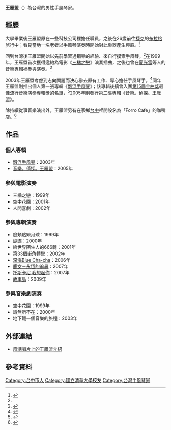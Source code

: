 {{藝人
|姓名 = 王雁盟
|類型 = 演奏者
|英文名 = Monte Wang
|國籍 = {{ROC}}
|出生日期 = {{Birth year and age|1970}}<ref>{{cite journal zh |author=林杏惠、邱志瑄 |title=蕭青陽作品之本土意識分析以其入圍葛萊美獎之作品為例 |publisher=[[臺中女中|臺中女中]] |url=http://idv.sinica.edu.tw/hssbasic/hss2013/essay/TG05.docx |accessdate=2013年7月11日 |journal= |archive-url=https://web.archive.org/web/20160526014209/http://idv.sinica.edu.tw/hssbasic/hss2013/essay/TG05.docx |archive-date=2016年5月26日 |dead-url=yes }}</ref>
|出生地點 = [[台中|台中]]
|逝世日期 =
|母校 = [[國立清華大學|國立清華大學]]動力機械系
|演奏樂器 = [[手風琴|手風琴]]
|活躍年代 = 1999年─至今
|唱片公司 = [[風潮音樂|風潮音樂]]
|imdb = 6852524
}}
'''王雁盟'''（{{bd|1970年||||catIdx=W}}）為台灣的男性手風琴家。

== 經歷 ==
大學畢業後王雁盟原在一些科技公司裡擔任職員，之後在26歲前往[[捷克|捷克]]的[[布拉格|布拉格]]旅行中；看見當地一名老者以手風琴演奏時開始對此樂器產生興趣。<ref name="Pccu">{{Cite web |url=http://jou.pccu.edu.tw/weekly/database/personage123/personage1068-2.html |title=金曲獎手風琴家王雁盟 二十六歲開啟手風琴生涯 4年後打敗馬修‧連恩奪金曲 |work=[[文化大學|文化大學]] |author=陳怡君 |date=2006年6月18日 |accessdate=2013年7月16日 |deadurl=yes |archiveurl=https://web.archive.org/web/20140415231957/http://jou.pccu.edu.tw/weekly/database/personage123/personage1068-2.html |archivedate=2014年4月15日 }}</ref>

回到台灣後王雁盟開始以先前學習過鋼琴的經驗、來自行摸索手風琴。<ref name="Pccu"/>在1999年，王雁盟首次獲得邀約為電影《[[三橘之戀|三橘之戀]]》演奏插曲，之後也曾在[[夏光雷|夏光雷]]等人的音樂專輯裡參與演奏。<ref>{{Cite web|url=http://www.wind-records.com.tw/shop/person/monte/TCD-5264/about.htm|title=王雁盟個人經歷|work=[[風潮唱片|風潮唱片]]|accessdate=2013年7月16日|deadurl=yes|archiveurl=https://web.archive.org/web/20070605082525/http://www.wind-records.com.tw/shop/person/monte/TCD-5264/about.htm|archivedate=2007年6月5日}}</ref>

2003年王雁盟考慮到志向問題而決心辭去原有工作、專心擔任手風琴手。<ref>{{Cite web |url=http://www.businessweekly.com.tw/KIndepArticle.aspx?id=19036&pnumber=3 |title=科技新貴轉業 成金獎風琴手 |work=[[商業週刊|商業週刊]] |author=王仕琦 |date=2013年5月22日 |accessdate=2013年7月16日}}</ref>同年王雁盟則推出個人第一張專輯《[[飄浮手風琴|飄浮手風琴]]》；該專輯後續曾入圍[[第15屆金曲獎|第15屆金曲獎]]最佳流行音樂演奏專輯獎的名單，<ref>{{Cite web |url=http://www.bamid.gov.tw/BAMID/Code/Resource/zh_tw/HtmlEditor/Pic/c8f6fd46-0bbe-4440-912c-0d9304b60df1.doc |title=中華民國九十三年（第十五屆）金曲獎入圍名單 |work=[[中華民國文化部|中華民國文化部]] |format=doc |date=2004年3月30日 |accessdate=2013年7月16日 |deadurl=yes |archiveurl=https://web.archive.org/web/20140318180405/http://www.bamid.gov.tw/BAMID/Code/Resource/zh_tw/HtmlEditor/Pic/c8f6fd46-0bbe-4440-912c-0d9304b60df1.doc |archivedate=2014年3月18日 }}</ref>2005年則發行第二張專輯《音樂。偵探。王雁盟》。

除持續從事音樂演出外，王雁盟另有在家鄉[[台中|台中]]裡開設名為「Forro Cafe」的咖啡店。<ref>{{Cite web|url=http://dreamingfest.com/dreamingfestival/about_04_5.php|title=瞇瞇講 & 王雁盟|work=2011台北夢想音樂節|accessdate=2013年7月16日|deadurl=yes|archiveurl=https://web.archive.org/web/20130809061546/http://dreamingfest.com/dreamingfestival/about_04_5.php|archivedate=2013年8月9日}}</ref>

== 作品 ==
=== 個人專輯 ===
*[[飄浮手風琴|飄浮手風琴]]：2003年
*[[音樂。偵探。王雁盟|音樂。偵探。王雁盟]]：2005年

=== 參與電影演奏 ===
*三橘之戀：1999年
*空中花園：2001年
*人間喜劇：2002年

=== 參與專輯演奏 ===
*臉頰貼緊月球：1999年
*蝴蝶：2000年
*給世界陌生人的666轉：2001年
*第33個街角轉彎：2002年
*[[深海Blue_Cha-cha電影原聲帶|深海Blue Cha-cha]]：2006年
*[[鹿女－永恆的追尋|鹿女－永恆的追尋]]：2007年
*[[托斯卡尼_我想起你|托斯卡尼 我想起你]]：2007年
*[[故事島|故事島]]：2009年

=== 參與音樂劇演奏 ===
*空中花園：1999年
*詩無所不在：2000年
*地下鐵一個音樂的旅程：2003年

== 外部連結 ==
*[https://web.archive.org/web/20070605082525/http://www.wind-records.com.tw/shop/person/monte/TCD-5264/about.htm 風潮唱片上的王雁盟介紹]

== 參考資料 ==
{{reflist}}

{{DEFAULTSORT:Wang Monte}}
[[Category:台中市人|Category:台中市人]]
[[Category:國立清華大學校友|Category:國立清華大學校友]]
[[Category:台灣手風琴家|Category:台灣手風琴家]]